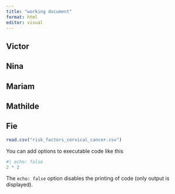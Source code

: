 ```yaml
---
title: "working document"
format: html
editor: visual
---
```


## Victor

## Nina

## Mariam

## Mathilde

## Fie

```r
read.csv("risk_factors_cervical_cancer.csv")
```

You can add options to executable code like this

```r
#| echo: false
2 * 2
```

The `echo: false` option disables the printing of code (only output is displayed).
